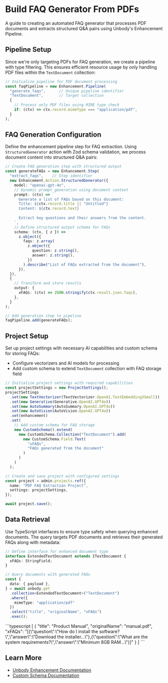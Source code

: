 
# Build FAQ Generator From PDFs
A guide to creating an automated FAQ generator that processes PDF documents and extracts structured Q&A pairs using Unbody's Enhancement Pipeline.

## Pipeline Setup
Since we're only targeting PDFs for FAQ generation, we create a pipeline with type filtering. This ensures efficient resource usage by only handling PDF files within the `TextDocument` collection:

```typescript
// Initialize pipeline for PDF document processing
const faqPipeline = new Enhancement.Pipeline(
  "generate_faqs",      // Unique pipeline identifier
  "TextDocument",       // Target collection
  {
    // Process only PDF files using MIME type check
    if: (ctx) => ctx.record.mimeType === "application/pdf",
  }
);
```

## FAQ Generation Configuration
Define the enhancement pipeline step for FAQ extraction. Using `StructuredGenerator` action with Zod schema validation, we process document content into structured Q&A pairs:
```typescript
// Create FAQ generation step with structured output
const generateFAQs = new Enhancement.Step(
  "extract_faqs",    // Step identifier
  new Enhancement.Action.StructuredGenerator({
    model: "openai-gpt-4o",
    // Dynamic prompt generation using document context
    prompt: (ctx) => `
      Generate a list of FAQs based on this document:
      Title: ${ctx.record.title || "Untitled"}
      Content: ${ctx.record.text}
      
      Extract key questions and their answers from the content.
    `,
    // Define structured output schema for FAQs
    schema: (ctx, { z }) =>
      z.object({
        faqs: z.array(
          z.object({
            question: z.string(),
            answer: z.string(),
          })
        ).describe("List of FAQs extracted from the document"),
      }),
  }),
  {
    // Transform and store results
    output: {
      xFAQs: (ctx) => JSON.stringify(ctx.result.json.faqs),
    },
  }
);

// Add generation step to pipeline
faqPipeline.add(generateFAQs);
```

## Project Setup
Set up project settings with necessary AI capabilities and custom schema for storing FAQs:
- Configure vectorizers and AI models for processing
- Add custom schema to extend `TextDocument` collection with FAQ storage field

```typescript
// Initialize project settings with required capabilities
const projectSettings = new ProjectSettings();
projectSettings
  .set(new TextVectorizer(TextVectorizer.OpenAI.TextEmbedding3Small))
  .set(new Generative(Generative.OpenAI.GPT4o))
  .set(new AutoSummary(AutoSummary.OpenAI.GPT4o))
  .set(new AutoVision(AutoVision.OpenAI.GPT4o))
  .set(enhancement)
  .set(
    // Add custom schema for FAQ storage
    new CustomSchema().extend(
      new CustomSchema.Collection("TextDocument").add(
        new CustomSchema.Field.Text(
          "xFAQs",
          "FAQs generated from the document"
        )
      )
    )
  );

// Create and save project with configured settings
const project = admin.projects.ref({
  name: "PDF FAQ Extraction Project",
  settings: projectSettings,
});

await project.save();
```

## Data Retrieval
Use TypeScript interfaces to ensure type safety when querying enhanced documents. The query targets PDF documents and retrieves their generated FAQs along with metadata:

```typescript
// Define interface for enhanced document type
interface ExtendedTextDocument extends ITextDocument {
  xFAQs: StringField;
}

// Query documents with generated FAQs
const {
  data: { payload },
} = await unbody.get
  .collection<ExtendedTextDocument>("TextDocument")
  .where({
    mimeType: "application/pdf"
  })
  .select("title", "originalName", "xFAQs")
  .exec();
```

<Collapse title="Response">
```typescript
[
  {
    "title": "Product Manual",
    "originalName": "manual.pdf",
    "xFAQs": "[{\"question\":\"How do I install the software?\",\"answer\":\"Download the installer...\"},{\"question\":\"What are the system requirements?\",\"answer\":\"Minimum 8GB RAM...\"}]"
  }
]
```
</Collapse>

## Learn More

- [Unbody Enhancement Documentation](/project-configurations/enhancers)
- [Custom Schema Documentation](/project-configurations/custom-schemas)